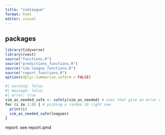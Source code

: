 ```yaml
---
title: "simleague"
format: html
editor: visual
---
```


## packages

```r
library(tidyverse)
library(rvest)
source("functions.R")
source("predictions_functions.R")
source("sim-league_functions.R")
source("report_functions.R")
options(dplyr.summarise.inform = FALSE)
```

```r
#| warning: false
#| message: false
#| error: true
sim_as_needed_safe <- safely(sim_as_needed) # ones that give an error will be ignored
for (i in 1:8) { # picking a random 20 right now
  print(i)
  sim_as_needed_safe(leagues)  
}

```

report: see report.qmd
